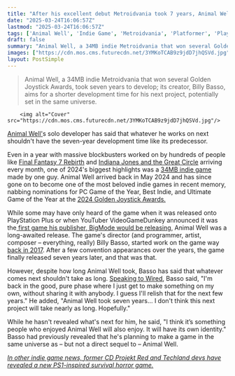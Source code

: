 ```yaml
---
title: "After his excellent debut Metroidvania took 7 years, Animal Well's solo dev says his next game shouldn't 'take nearly as long'"
date: "2025-03-24T16:06:57Z"
lastmod: "2025-03-24T16:06:57Z"
tags: ['Animal Well', 'Indie Game', 'Metroidvania', 'Platformer', 'PlayStation Plus', 'Golden Joystick Awards', 'Final Fantasy 7 Rebirth', 'Indiana Jones and the Great Circle']
draft: false
summary: "Animal Well, a 34MB indie Metroidvania that won several Golden Joystick Awards, took seven years to develop; its creator, Billy Basso, aims for a shorter development time for his next project, potentially set in the same universe."
images: ["https://cdn.mos.cms.futurecdn.net/3YMKoTCAB9z9jdD7jhQSVd.jpg"]
layout: PostSimple
---
```

> Animal Well, a 34MB indie Metroidvania that won several Golden Joystick Awards, took seven years to develop; its creator, Billy Basso, aims for a shorter development time for his next project, potentially set in the same universe.


        <img alt="Cover" src="https://cdn.mos.cms.futurecdn.net/3YMKoTCAB9z9jdD7jhQSVd.jpg"/>
        
[Animal Well'](https://www.gamesradar.com/animal-well/)s solo developer has said that whatever he works on next shouldn't have the seven-year development time like its predecessor.

Even in a year with massive blockbusters worked on by hundreds of people like [Final Fantasy 7 Rebirth](https://www.gamesradar.com/final-fantasy-7-rebirth-guide/) and [Indiana Jones and the Great Circle](https://www.gamesradar.com/indiana-jones-and-the-great-circle/) arriving every month, one of 2024's biggest highlights was a [34MB indie game](https://www.gamesradar.com/games/platformer/in-an-era-of-100gb-games-breakout-metroidvania-hit-animal-well-is-only-34mb-so-small-that-its-4k-ps5-background-is-likely-larger-than-the-game/) made by one guy. Animal Well arrived back in May 2024 and has since gone on to become one of the most beloved indie games in recent memory, nabbing nominations for PC Game of the Year, Best Indie, and Ultimate Game of the Year at the [2024 Golden Joystick Awards. ](https://www.gamesradar.com/games/here-are-all-the-golden-joystick-awards-2024-winners/)

While some may have only heard of the game when it was released onto PlayStation Plus or when YouTuber VideoGameDunkey announced it was the[ first game his publisher, BigMode would be releasing](https://x.com/BIGMODEgames/status/1612196119416803331), Animal Well was a long-awaited release. The game's director (and programmer, artist, composer – everything, really) Billy Basso, started work on the game way [back in 2017](https://www.youtube.com/watch?v=tffo3U4owwE&ab_channel=SecondWind). After a few convention appearances over the years, the game finally released seven years later, and that was that.

However, despite how long Animal Well took, Basso has said that whatever comes next shouldn't take as long. [Speaking to Wired](https://www.wired.com/story/billy-basso-animal-well-whats-next-gdc/), Basso said, "I'm back in the good, pure phase where I just get to make something on my own, without sharing it with anybody. I guess I'll relish that for the next few years." He added, "Animal Well took seven years… I don't think this next project will take nearly as long. Hopefully."

While he hasn't revealed what's next for him, he said, "I think it’s something people who enjoyed Animal Well will also enjoy. It will have its own identity." Basso had previously revealed that he's planning to make a game in the same universe as – but not a direct sequel to – Animal Well.

[<em>In other indie game news, former CD Projekt Red and Techland devs have revealed a new PS1-inspired survival horror game. </em>](https://www.gamesradar.com/games/horror/former-witcher-3-and-dying-light-devs-reveal-their-resident-evil-homage-complete-with-ps1-style-fixed-cameras/)
        